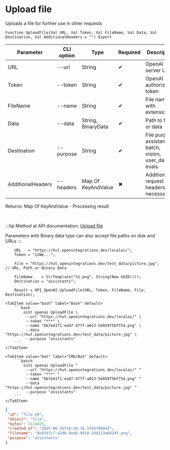 ﻿---
sidebar_position: 2
description: Upload file and other functions to work with OpenAI in the Open Integration Package, a free open-source integration library for 1C:Enterprise 8, OneScript and CLI
keywords: [1C, 1С, 1С:Enterprise, 1С:Enterprise 8.3, API, Integration, Services, Exchange, OneScript, CLI, OpenAI]
---


# Upload file
 Uploads a file for further use in other requests



`Function UploadFile(Val URL, Val Token, Val FileName, Val Data, Val Destination, Val AdditionalHeaders = "") Export`

  | Parameter | CLI option | Type | Required | Description |
  |-|-|-|-|-|
  | URL | --url | String | &#x2714; | OpenAI server URL |
  | Token | --token | String | &#x2714; | OpenAI authorization token |
  | FileName | --name | String | &#x2714; | File name with extension |
  | Data | --data | String, BinaryData | &#x2714; | Path to file or data |
  | Destination | --purpose | String | &#x2714; | File purpose: assistants, batch, vision, user_data, evals |
  | AdditionalHeaders | --headers | Map Of KeyAndValue | &#x2716; | Additional request headers, if necessary |

  
  Returns:  Map Of KeyAndValue - Processing result

<br/>

:::tip
Method at API documentation: [Upload file](https://platform.openai.com/docs/api-reference/files/create)

Parameters with Binary data type can also accept file paths on disk and URLs
:::
<br/>



```bsl title="1C:Enterprise/OneScript code example"
    URL   = "https://hut.openintegrations.dev/localai/";
    Token = "12We...";

    File = "https://hut.openintegrations.dev/test_data/picture.jpg"; // URL, Path or Binary Data

    FileName    = StrTemplate("%1.png", String(New UUID()));
    Destination = "assistants";

    Result = OPI_OpenAI.UploadFile(URL, Token, FileName, File, Destination);
```
 

 <Tabs>
  
    <TabItem value="bash" label="Bash" default>
        ```bash
            oint openai UploadFile \
             --url "https://hut.openintegrations.dev/localai/" \
             --token "***" \
             --name "bb7e41f1-ea47-47ff-a013-5d458f5bff54.png" \
             --data "https://hut.openintegrations.dev/test_data/picture.jpg" \
             --purpose "assistants"
        ```
    </TabItem>
  
    <TabItem value="bat" label="CMD/Bat" default>
        ```batch
            oint openai UploadFile ^
             --url "https://hut.openintegrations.dev/localai/" ^
             --token "***" ^
             --name "bb7e41f1-ea47-47ff-a013-5d458f5bff54.png" ^
             --data "https://hut.openintegrations.dev/test_data/picture.jpg" ^
             --purpose "assistants"
        ```
    </TabItem>
</Tabs>


```json title="Result"
{
 "id": "file-20",
 "object": "file",
 "bytes": 2114025,
 "created_at": "2025-06-16T18:34:16.153579044Z",
 "filename": "8c0197c7-42d8-4ee6-9918-33d113e6414f.png",
 "purpose": "assistants"
}
```
